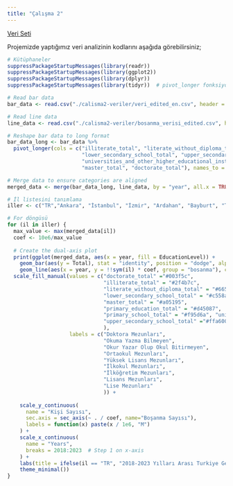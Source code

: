 ```yaml
---
title: "Çalışma 2"
---
```


[Veri Seti](/assets/veri_edited_en.csv)

Projemizde yaptığımız veri analizinin kodlarını aşağıda görebilirsiniz;

```r
# Kütüphaneler
suppressPackageStartupMessages(library(readr))
suppressPackageStartupMessages(library(ggplot2))
suppressPackageStartupMessages(library(dplyr))
suppressPackageStartupMessages(library(tidyr))  # pivot_longer fonksiyonu için

# Read bar data
bar_data <- read.csv("./calisma2-veriler/veri_edited_en.csv", header = TRUE, encoding = "UTF-8", sep = ";")

# Read line data
line_data <- read.csv("./calisma2-veriler/bosanma_verisi_edited.csv", header = TRUE, encoding = "UTF-8", sep = ";")

# Reshape bar data to long format
bar_data_long <- bar_data %>%
  pivot_longer(cols = c("illiterate_total", "literate_without_diploma_total", "primary_school_total", "primary_education_total",
                        "lower_secondary_school_total", "upper_secondary_school_total",
                        "universities_and_other_higher_educational_institutions_total",
                        "master_total", "doctorate_total"), names_to = "EducationLevel", values_to = "Total")

# Merge data to ensure categories are aligned
merged_data <- merge(bar_data_long, line_data, by = "year", all.x = TRUE)

# İl listesini tanımlama
iller <- c("TR","Ankara", "İstanbul", "İzmir", "Ardahan", "Bayburt", "Tunceli")

# For döngüsü
for (il in iller) {
  max_value <- max(merged_data[il])
  coef <- 10e6/max_value
  
  # Create the dual-axis plot
  print(ggplot(merged_data, aes(x = year, fill = EducationLevel)) +
    geom_bar(aes(y = Total), stat = "identity", position = "dodge", alpha = 1) +
    geom_line(aes(x = year, y = !!sym(il) * coef, group = "bosanma"), color = "brown", linewidth = 1) +
  scale_fill_manual(values = c("doctorate_total" ="#003f5c",
                               "illiterate_total" = "#2f4b7c", 
                               "literate_without_diploma_total" = "#665191",
                               "lower_secondary_school_total" = "#c558a1",
                               "master_total" = "#a05195",
                               "primary_education_total" = "#d45087",
                               "primary_school_total" = "#f95d6a", "universities_and_other_higher_educational_institutions_total" ="#ff7c43",
                               "upper_secondary_school_total" ="#ffa600"
                               ),
                    labels = c("Doktora Mezunları",
                               "Okuma Yazma Bilmeyen",
                               "Okur Yazar Olup Okul Bitirmeyen",
                               "Ortaokul Mezunları",
                               "Yüksek Lisans Mezunları",
                               "İlkokul Mezunları",
                               "İlköğretim Mezunları",
                               "Lisans Mezunları",
                               "Lise Mezunları"
                               )) +
    
    scale_y_continuous(
      name = "Kişi Sayısı",
      sec.axis = sec_axis(~ . / coef, name="Boşanma Sayısı"),
      labels = function(x) paste(x / 1e6, "M")
    ) +
    scale_x_continuous(
      name = "Years",
      breaks = 2018:2023  # Step 1 on x-axis
    ) +
    labs(title = ifelse(il == "TR", "2018-2023 Yılları Arası Turkiye Geneli Eğitim Duzeyleri", paste("2018-2023 Yılları Arası", il, "Egitim Duzeyleri")), fill = "Eğitim Durumu") +
    theme_minimal())
}

```
